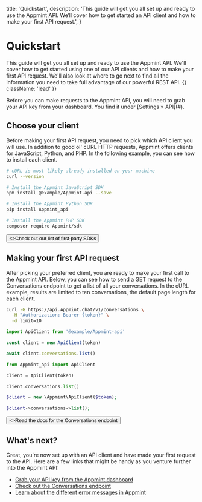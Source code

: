   title: 'Quickstart',
  description:
    'This guide will get you all set up and ready to use the Appmint API. We’ll cover how to get started an API client and how to make your first API request.',
}

# Quickstart

This guide will get you all set up and ready to use the Appmint API. We'll cover how to get started using one of our API clients and how to make your first API request. We'll also look at where to go next to find all the information you need to take full advantage of our powerful REST API. {{ className: 'lead' }}

<Note>
  Before you can make requests to the Appmint API, you will need to grab your
  API key from your dashboard. You find it under [Settings &raquo; API](#).
</Note>

## Choose your client

Before making your first API request, you need to pick which API client you will use. In addition to good ol' cURL HTTP requests, Appmint offers clients for JavaScript, Python, and PHP. In the following example, you can see how to install each client.

<CodeGroup>

```bash {{ title: 'cURL' }}
# cURL is most likely already installed on your machine
curl --version
```

```bash {{ language: 'js' }}
# Install the Appmint JavaScript SDK
npm install @example/Appmint-api --save
```

```bash {{ language: 'python' }}
# Install the Appmint Python SDK
pip install Appmint_api
```

```bash {{ language: 'php' }}
# Install the Appmint PHP SDK
composer require Appmint/sdk
```

</CodeGroup>

<div className="not-prose">
  <Button href="/sdks" variant="text" arrow="right">
    <>Check out our list of first-party SDKs</>
  </Button>
</div>

## Making your first API request

After picking your preferred client, you are ready to make your first call to the Appmint API. Below, you can see how to send a GET request to the Conversations endpoint to get a list of all your conversations. In the cURL example, results are limited to ten conversations, the default page length for each client.

<CodeGroup tag="GET" label="/v1/conversations">

```bash {{ title: 'cURL' }}
curl -G https://api.Appmint.chat/v1/conversations \
  -H "Authorization: Bearer {token}" \
  -d limit=10
```

```js
import ApiClient from '@example/Appmint-api'

const client = new ApiClient(token)

await client.conversations.list()
```

```python
from Appmint_api import ApiClient

client = ApiClient(token)

client.conversations.list()
```

```php
$client = new \Appmint\ApiClient($token);

$client->conversations->list();
```

</CodeGroup>

<div className="not-prose">
  <Button href="/conversations" variant="text" arrow="right">
    <>Read the docs for the Conversations endpoint</>
  </Button>
</div>

## What's next?

Great, you're now set up with an API client and have made your first request to the API. Here are a few links that might be handy as you venture further into the Appmint API:

- [Grab your API key from the Appmint dashboard](#)
- [Check out the Conversations endpoint](/conversations)
- [Learn about the different error messages in Appmint](/errors)
